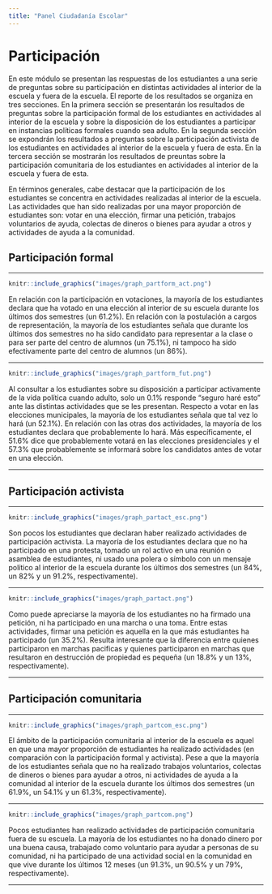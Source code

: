 ```yaml
---
title: "Panel Ciudadanía Escolar"
---
```

# Participación

En este módulo se presentan las respuestas de los estudiantes a una serie de preguntas sobre su participación en distintas actividades al interior de la escuela y fuera de la escuela. El reporte de los resultados se organiza en tres secciones. En la primera sección se presentarán los resultados de preguntas sobre la participación formal de los estudiantes en actividades al interior de la escuela y sobre la disposición de los estudiantes a participar en instancias políticas formales cuando sea adulto. En la segunda sección se expondrán los resultados a preguntas sobre la participación activista de los estudiantes en actividades al interior de la escuela y fuera de esta. En la tercera sección se mostrarán los resultados de preuntas sobre la participación comunitaria de los estudiantes en actividades al interior de la escuela y fuera de esta.


En términos generales, cabe destacar que la participación de los estudiantes se concentra en actividades realizadas al interior de la escuela. Las actividades que han sido realizadas por una mayor proporción de estudiantes son: votar en una elección, firmar una petición, trabajos voluntarios de ayuda, colectas de dineros o bienes para ayudar a otros y actividades de ayuda a la comunidad.


## Participación formal

---


```r
knitr::include_graphics("images/graph_partform_act.png")
```

En relación con la participación en votaciones, la mayoría de los estudiantes declara que ha votado en una elección al interior de su escuela durante los últimos dos semestres (un 61.2%). En relación con la postulación a cargos de representación, la mayoría de los estudiantes señala que durante los últimos dos semestres no ha sido candidato para representar a la clase o para ser parte del centro de alumnos (un 75.1%), ni tampoco ha sido efectivamente parte del centro de alumnos (un 86%).

---


```r
knitr::include_graphics("images/graph_partform_fut.png")
```

Al consultar a los estudiantes sobre su disposición a participar activamente de la vida política cuando adulto, solo un 0.1% responde "seguro haré esto" ante las distintas actividades que se les presentan. Respecto a votar en las elecciones municipales, la mayoría de los estudiantes señala que tal vez lo hará (un 52.1%). En relación con las otras dos actividades, la mayoría de los estudiantes declara que probablemente lo hará. Más específicamente, el 51.6% dice que probablemente votará en las elecciones presidenciales y el 57.3% que probablemente se informará sobre los candidatos antes de votar en una elección.

---

## Participación activista

---


```r
knitr::include_graphics("images/graph_partact_esc.png")
```

Son pocos los estudiantes que declaran haber realizado actividades de participación activista. La mayoría de los estudiantes declara que no ha participado en una protesta, tomado un rol activo en una reunión o asamblea de estudiantes, ni usado una polera o símbolo con un mensaje político al interior de la escuela durante los últimos dos semestres (un 84%, un 82% y un 91.2%, respectivamente). 

---


```r
knitr::include_graphics("images/graph_partact.png")
```

Como puede apreciarse la mayoría de los estudiantes no ha firmado una petición, ni ha participado en una marcha o una toma. Entre estas actividades, firmar una petición es aquella en la que más estudiantes ha participado (un 35.2%). Resulta interesante que la diferencia entre quienes participaron en marchas pacificas y quienes participaron en marchas que resultaron en destrucción de propiedad es pequeña (un 18.8% y un 13%, respectivamente).

---

## Participación comunitaria

---


```r
knitr::include_graphics("images/graph_partcom_esc.png")
```

El ámbito de la participación comunitaria al interior de la escuela es aquel en que una mayor proporción de estudiantes ha realizado actividades (en comparación con la participación formal y activista). Pese a que la mayoría de los estudiantes señala que no ha realizado trabajos voluntarios, colectas de dineros o bienes para ayudar a otros, ni actividades de ayuda a la comunidad al interior de la escuela durante los últimos dos semestres (un 61.9%, un 54.1% y un 61.3%, respectivamente). 

---


```r
knitr::include_graphics("images/graph_partcom.png")
```

Pocos estudiantes han realizado actividades de participación comunitaria fuera de su escuela. La mayoría de los estudiantes no ha donado dinero por una buena causa, trabajado como voluntario para ayudar a personas de su comunidad, ni ha participado de una actividad social en la comunidad en que vive durante los últimos 12 meses (un 91.3%, un 90.5% y un 79%, respectivamente). 

---